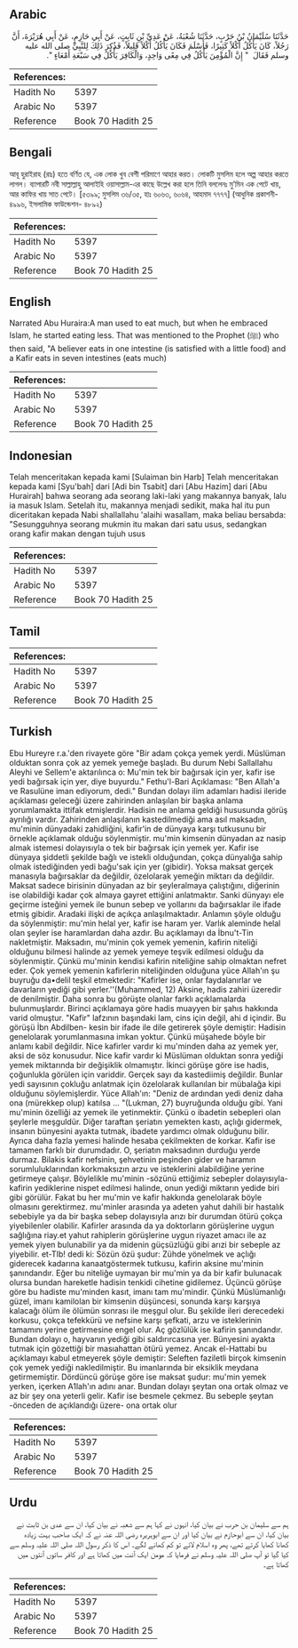 ## Arabic


<div dir="rtl" lang="ar" style={{fontSize:'larger',backgroundColor:'#f8f9fa',padding:20}}>
حَدَّثَنَا سُلَيْمَانُ بْنُ حَرْبٍ، حَدَّثَنَا شُعْبَةُ، عَنْ عَدِيِّ بْنِ ثَابِتٍ، عَنْ أَبِي حَازِمٍ، عَنْ أَبِي هُرَيْرَةَ، أَنَّ رَجُلاً، كَانَ يَأْكُلُ أَكْلاً كَثِيرًا، فَأَسْلَمَ فَكَانَ يَأْكُلُ أَكْلاً قَلِيلاً، فَذُكِرَ ذَلِكَ لِلنَّبِيِّ صلى الله عليه وسلم فَقَالَ ‏ "‏ إِنَّ الْمُؤْمِنَ يَأْكُلُ فِي مِعًى وَاحِدٍ، وَالْكَافِرَ يَأْكُلُ فِي سَبْعَةِ أَمْعَاءٍ ‏"‏‏.‏
</div>
<div style={{backgroundColor:'#f8f9fa',padding:20, marginBottom: 10}}><table> <thead> <tr> <th>References:</th> <th></th> </tr> </thead> <tbody><tr><td>Hadith No</td><td>5397</td></tr><tr><td>Arabic No</td><td>5397</td></tr><tr><td>Reference</td><td>Book 70 Hadith 25</td></tr></tbody></table></div>

## Bengali


<div dir="ltr" lang="bn" style={{fontSize:'larger',backgroundColor:'#f8f9fa',padding:20}}>
আবূ হুরাইরাহ (রাঃ) হতে বর্ণিত যে, এক লোক খুব বেশী পরিমাণে আহার করত। লোকটি মুসলিম হলে অল্প আহার করতে লাগল। ব্যাপারটি নবী সাল্লাল্লাহু আলাইহি ওয়াসাল্লাম-এর কাছে উল্লেখ করা হলে তিনি বললেনঃ মু’মিন এক পেটে খায়, আর কাফির খায় সাত পেটে। [৫৩৯৯; মুসলিম ৩৬/৩৫, হাঃ ৬০৬৩, ৬০৬৪, আহমাদ ৭৭৭৭] (আধুনিক প্রকাশনী- ৪৯৯৬, ইসলামিক ফাউন্ডেশন- ৪৮৯২)
</div>
<div style={{backgroundColor:'#f8f9fa',padding:20, marginBottom: 10}}><table> <thead> <tr> <th>References:</th> <th></th> </tr> </thead> <tbody><tr><td>Hadith No</td><td>5397</td></tr><tr><td>Arabic No</td><td>5397</td></tr><tr><td>Reference</td><td>Book 70 Hadith 25</td></tr></tbody></table></div>

## English


<div dir="ltr" lang="en" style={{fontSize:'larger',backgroundColor:'#f8f9fa',padding:20}}>
Narrated Abu Huraira:A man used to eat much, but when he embraced Islam, he started eating less. That was mentioned to the Prophet (ﷺ) who then said, "A believer eats in one intestine (is satisfied with a little food) and a Kafir eats in seven intestines (eats much)
</div>
<div style={{backgroundColor:'#f8f9fa',padding:20, marginBottom: 10}}><table> <thead> <tr> <th>References:</th> <th></th> </tr> </thead> <tbody><tr><td>Hadith No</td><td>5397</td></tr><tr><td>Arabic No</td><td>5397</td></tr><tr><td>Reference</td><td>Book 70 Hadith 25</td></tr></tbody></table></div>

## Indonesian


<div dir="ltr" lang="id" style={{fontSize:'larger',backgroundColor:'#f8f9fa',padding:20}}>
Telah menceritakan kepada kami [Sulaiman bin Harb] Telah menceritakan kepada kami [Syu'bah] dari [Adi bin Tsabit] dari [Abu Hazim] dari [Abu Hurairah] bahwa seorang ada seorang laki-laki yang makannya banyak, lalu ia masuk Islam. Setelah itu, makannya menjadi sedikit, maka hal itu pun diceritakan kepada Nabi shallallahu 'alaihi wasallam, maka beliau bersabda: "Sesungguhnya seorang mukmin itu makan dari satu usus, sedangkan orang kafir makan dengan tujuh usus
</div>
<div style={{backgroundColor:'#f8f9fa',padding:20, marginBottom: 10}}><table> <thead> <tr> <th>References:</th> <th></th> </tr> </thead> <tbody><tr><td>Hadith No</td><td>5397</td></tr><tr><td>Arabic No</td><td>5397</td></tr><tr><td>Reference</td><td>Book 70 Hadith 25</td></tr></tbody></table></div>

## Tamil


<div dir="ltr" lang="ta" style={{fontSize:'larger',backgroundColor:'#f8f9fa',padding:20}}>

</div>
<div style={{backgroundColor:'#f8f9fa',padding:20, marginBottom: 10}}><table> <thead> <tr> <th>References:</th> <th></th> </tr> </thead> <tbody><tr><td>Hadith No</td><td>5397</td></tr><tr><td>Arabic No</td><td>5397</td></tr><tr><td>Reference</td><td>Book 70 Hadith 25</td></tr></tbody></table></div>

## Turkish


<div dir="ltr" lang="tr" style={{fontSize:'larger',backgroundColor:'#f8f9fa',padding:20}}>
Ebu Hureyre r.a.'den rivayete göre "Bir adam çokça yemek yerdi. Müslüman olduktan sonra çok az yemek yemeğe başladı. Bu durum Nebi Sallallahu Aleyhi ve Sellem'e aktarılınca o: Mu'min tek bir bağırsak için yer, kafir ise yedi bağırsak için yer, diye buyurdu." Fethu'l-Bari Açıklaması: "Ben Allah'a ve Rasulüne iman ediyorum, dedi." Bundan dolayı ilim adamları hadisi ileride açıklaması geleceği üzere zahirinden anlaşılan bir başka anlama yorumlamakta ittifak etmişlerdir. Hadisin ne anlama geldiği hususunda görüş ayrılığı vardır. Zahirinden anlaşılanın kastedilmediği ama asıl maksadın, mu'minin dünyadaki zahidliğini, kafir'in de dünyaya karşı tutkusunu bir örnekle açıklamak olduğu söylenmiştir. mu'min kimsenin dünyadan az nasip almak istemesi dolayısıyla o tek bir bağırsak için yemek yer. Kafir ise dünyaya şiddetli şekilde bağlı ve istekli olduğundan, çokça dünyalığa sahip olmak istediğinden yedi bağu'sak için yer (gibidir). Yoksa maksat gerçek manasıyla bağırsaklar da değildir, özelolarak yemeğin miktarı da değildir. Maksat sadece birisinin dünyadan az bir şeyleralmaya çalıştığını, diğerinin ise olabildiği kadar çok almaya gayret ettiğini anlatmaktır. Sanki dünyayı ele geçirme isteğini yemek ile bunun sebep ve yollarını da bağırsaklar ile ifade etmiş gibidir. Aradaki ilişki de açıkça anlaşılmaktadır. Anlamın şöyle olduğu da söylenmiştir: mu'min helal yer, kafir ise haram yer. Varlık aleminde helal olan şeyler ise haramlardan daha azdır. Bu açıklamayı da İbnu't-Tin nakletmiştir. Maksadın, mu'minin çok yemek yemenin, kafirin niteliği olduğunu bilmesi halinde az yemek yemeye teşvik edilmesi olduğu da söylenmiştir. Çünkü mu'minin kendisi kafirin niteliğine sahip olmaktan nefret eder. Çok yemek yemenin kafirlerin niteliğinden olduğuna yüce Allah'ın şu buyruğu da•delil teşkil etmektedir: "Kafirler ise, onlar faydalanırlar ve davarların yediği gibi yerler.''(Muhammed, 12) Aksine, hadis zahiri üzeredir de denilmiştir. Daha sonra bu görüşte olanlar farklı açıklamalarda bulunmuşlardır. Birinci açıklamaya göre hadis muayyen bir şahıs hakkında varid olmuştur. "Kafir" lafzının başındaki lam, cins için değil, ahi d içindir. Bu görüşü İbn Abdilben- kesin bir ifade ile dile getirerek şöyle demiştir: Hadisin genelolarak yorumlanmasına imkan yoktur. Çünkü müşahede böyle bir anlamı kabil değildir. Nice kafirler vardır ki mu'minden daha az yemek yer, aksi de söz konusudur. Nice kafir vardır ki Müslüman olduktan sonra yediği yemek miktarında bir değişiklik olmamıştır. İkinci görüşe göre ise hadis, çoğunlukla görülen için variddir. Gerçek sayı da kastediimiş değildir. Bunlar yedi sayısının çokluğu anlatmak için özelolarak kullanılan bir mübalağa kipi olduğunu söylemişlerdir. Yüce Allah'ın: "Deniz de ardından yedi deniz daha ona (mürekkep olup) katılsa ... "(Lukman, 27) buyruğunda olduğu gibi. Yani mu'minin özelliği az yemek ile yetinmektir. Çünkü o ibadetin sebepleri olan şeylerle meşguldür. Diğer taraftan şeriatın yemekten kastı, açlığı gidermek, insanın bünyesini ayakta tutmak, ibadete yardımcı olmak olduğunu bilir. Ayrıca daha fazla yemesi halinde hesaba çekilmekten de korkar. Kafir ise tamamen farklı bir durumdadır. O, şeriatın maksadının durduğu yerde durmaz. Bilakis kafir nefsinin, şehvetinin peşinden gider ve haramın sorumluluklarından korkmaksızın arzu ve isteklerini alabildiğine yerine getirmeye çalışır. Böylelikle mu'minin -sözünü ettiğimiz sebepler dolayısıyla- kafirin yediklerine nispet edilmesi halinde, onun yediği miktarın yedide biri gibi görülür. Fakat bu her mu'min ve kafir hakkında genelolarak böyle olmasını gerektirmez. mu'minler arasında ya adeten yahut dahili bir hastalık sebebiyle ya da bir başka sebep dolayısıyla arızı bir durumdan ötürü çokça yiyebilenler olabilir. Kafirler arasında da ya doktorların görüşlerine uygun sağlığına riay.et yahut rahiplerin görüşlerine uygun riyazet amacı ile az yemek yiyen bulunabilir ya da midenin güçsüzlüğü gibi arızi bir sebeple az yiyebilir. et-TIb! dedi ki: Sözün özü şudur: Zühde yönelmek ve açlığı giderecek kadarına kanaatgöstermek tutkusu, kafirin aksine mu'minin şanındandır. Eğer bu niteliğe uymayan bir mu'min ya da bir kafir bulunacak olursa bundan hareketle hadisin tenkidi cihetine gidilemez. Üçüncü görüşe göre bu hadiste mu'minden kasıt, imanı tam mu'mindir. Çünkü Müslümanlığı güzel, imanı kamilolan bir kimsenin düşüncesi, sonunda karşı karşıya kalacağı ölüm ile ölümün sonrası ile meşgul olur. Bu şekilde ileri derecedeki korkusu, çokça tefekkürü ve nefsine karşı şefkati, arzu ve isteklerinin tamamını yerine getirmesine engel olur. Aç gözlülük ise kafirin şanındandır. Bundan dolayı o, hayvanın yediği gibi saldırırcasına yer. Bünyesini ayakta tutmak için gözettiği bir masıahattan ötürü yemez. Ancak el-Hattabi bu açıklamayı kabul etmeyerek şöyle demiştir: Seleften faziletli birçok kimsenin çok yemek yediği nakledilmiştir. Bu imanlarında bir eksiklik meydana getirmemiştir. Dördüncü görüşe göre ise maksat şudur: mu'min yemek yerken, içerken A1lah'ın adını anar. Bundan dolayı şeytan ona ortak olmaz ve az bir şey ona yeterli gelir. Kafir ise besmele çekmez. Bu sebeple şeytan -önceden de açıklandığı üzere- ona ortak olur
</div>
<div style={{backgroundColor:'#f8f9fa',padding:20, marginBottom: 10}}><table> <thead> <tr> <th>References:</th> <th></th> </tr> </thead> <tbody><tr><td>Hadith No</td><td>5397</td></tr><tr><td>Arabic No</td><td>5397</td></tr><tr><td>Reference</td><td>Book 70 Hadith 25</td></tr></tbody></table></div>

## Urdu


<div dir="rtl" lang="ur" style={{fontSize:'larger',backgroundColor:'#f8f9fa',padding:20}}>
ہم سے سلیمان بن حرب نے بیان کیا، انہوں نے کہا ہم سے شعبہ نے بیان کیا، ان سے عدی بن ثابت نے بیان کیا، ان سے ابوحازم نے بیان کیا اور ان سے ابوہریرہ رضی اللہ عنہ نے کہ ایک صاحب بہت زیادہ کھانا کھایا کرتے تھے، پھر وہ اسلام لائے تو کم کھانے لگے۔ اس کا ذکر رسول اللہ صلی اللہ علیہ وسلم سے کیا گیا تو آپ صلی اللہ علیہ وسلم نے فرمایا کہ مومن ایک آنت میں کھاتا ہے اور کافر ساتوں آنتوں میں کھاتا ہے۔
</div>
<div style={{backgroundColor:'#f8f9fa',padding:20, marginBottom: 10}}><table> <thead> <tr> <th>References:</th> <th></th> </tr> </thead> <tbody><tr><td>Hadith No</td><td>5397</td></tr><tr><td>Arabic No</td><td>5397</td></tr><tr><td>Reference</td><td>Book 70 Hadith 25</td></tr></tbody></table></div>